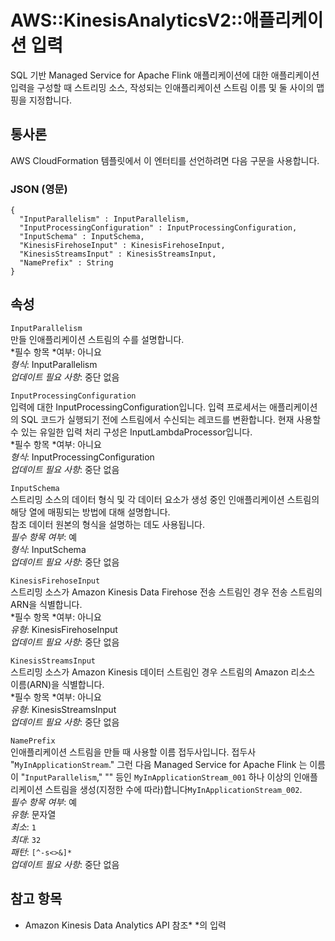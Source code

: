 # AWS::KinesisAnalyticsV2::애플리케이션 입력

SQL 기반 Managed Service for Apache Flink 애플리케이션에 대한 애플리케이션 입력을 구성할 때 스트리밍 소스, 작성되는 인애플리케이션 스트림 이름 및 둘 사이의 맵핑을 지정합니다.

## 통사론

AWS CloudFormation 템플릿에서 이 엔터티를 선언하려면 다음 구문을 사용합니다.

### JSON (영문)

```
{
  "InputParallelism" : InputParallelism,
  "InputProcessingConfiguration" : InputProcessingConfiguration,
  "InputSchema" : InputSchema,
  "KinesisFirehoseInput" : KinesisFirehoseInput,
  "KinesisStreamsInput" : KinesisStreamsInput,
  "NamePrefix" : String
}
```

## 속성

`InputParallelism`  
만들 인애플리케이션 스트림의 수를 설명합니다.  
*필수 항목 *여부: 아니요  
_형식_: InputParallelism  
_업데이트 필요 사항_: 중단 없음

`InputProcessingConfiguration`  
입력에 대한 InputProcessingConfiguration입니다. 입력 프로세서는 애플리케이션의 SQL 코드가 실행되기 전에 스트림에서 수신되는 레코드를 변환합니다. 현재 사용할 수 있는 유일한 입력 처리 구성은 InputLambdaProcessor입니다.  
*필수 항목 *여부: 아니요  
_형식_: InputProcessingConfiguration  
_업데이트 필요 사항_: 중단 없음

`InputSchema`  
스트리밍 소스의 데이터 형식 및 각 데이터 요소가 생성 중인 인애플리케이션 스트림의 해당 열에 매핑되는 방법에 대해 설명합니다.  
참조 데이터 원본의 형식을 설명하는 데도 사용됩니다.  
_필수 항목 여부_: 예  
_형식_: InputSchema  
_업데이트 필요 사항_: 중단 없음

`KinesisFirehoseInput`  
스트리밍 소스가 Amazon Kinesis Data Firehose 전송 스트림인 경우 전송 스트림의 ARN을 식별합니다.  
*필수 항목 *여부: 아니요  
_유형_: KinesisFirehoseInput  
_업데이트 필요 사항_: 중단 없음

`KinesisStreamsInput`  
스트리밍 소스가 Amazon Kinesis 데이터 스트림인 경우 스트림의 Amazon 리소스 이름(ARN)을 식별합니다.  
*필수 항목 *여부: 아니요  
_유형_: KinesisStreamsInput  
_업데이트 필요 사항_: 중단 없음

`NamePrefix`  
인애플리케이션 스트림을 만들 때 사용할 이름 접두사입니다. 접두사 "`MyInApplicationStream`." 그런 다음 Managed Service for Apache Flink 는 이름이 "`InputParallelism`," "" 등인 `MyInApplicationStream_001` 하나 이상의 인애플리케이션 스트림을 생성(지정한 수에 따라)합니다`MyInApplicationStream_002`.  
_필수 항목 여부_: 예  
_유형_: 문자열  
_최소_: `1`  
_최대_: `32`  
_패턴_: `[^-s<>&]*`  
_업데이트 필요 사항_: 중단 없음

## 참고 항목

- Amazon Kinesis Data Analytics API 참조\* \*의 입력
